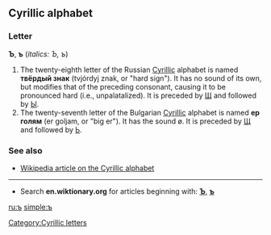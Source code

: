 ==Cyrillic alphabet==
===Letter===
'''Ъ''', '''ъ''' (''italics: Ъ, ъ'')

#The twenty-eighth letter of the Russian [[Cyrillic]] alphabet is named '''твёрдый знак''' (tvjórdyj znak, or "hard sign"). It has no sound of its own, but modifies that of the preceding consonant, causing it to be pronounced hard (i.e., unpalatalized). It is preceded by [[щ|Щ]] and followed by [[ы|Ы]].
#The twenty-seventh letter of the Bulgarian [[Cyrillic]] alphabet is named '''ер голям''' (er goljam, or "big er"). It has the sound ø. It is preceded by [[щ|Щ]] and followed by [[ь|Ь]].

===See also===
*[[w:Cyrillic alphabet|Wikipedia article on the Cyrillic alphabet]]

----

*Search '''en.wiktionary.org''' for articles beginning with: '''[http://en.wiktionary.org/w/index.php?title=Special%3AAllpages&from=%D0%AA&namespace=0 Ъ]''', '''[http://en.wiktionary.org/w/index.php?title=Special%3AAllpages&from=%D1%8A&namespace=0 ъ]'''

[[Category:Cyrillic letters]]

[[ru:ъ]]
[[simple:ъ]]